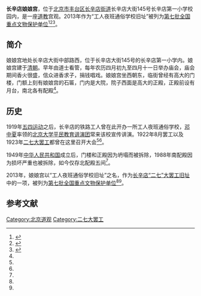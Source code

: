 {{文物保护单位
| 级别 = 全国
| 省区市 = 北京市
| 图片 = Site of Changxindian Workers' Evening School (20220422120227).jpg
| 说明 = 娘娘宫位于长辛店第一小学校内
| 名称 = 长辛店“二七”大罢工旧址
| 子项 = 工人夜班通俗学校旧址
| 编号 = 7-1617
| 分类 = 近现代重要史迹及代表性建筑
| 时代 = 1923年
| 所在 = [[北京市|北京市]][[丰台区|丰台区]]
| 坐标 = {{coord|39.82200|116.20023|display=inline,title}}
| 登录 = 2013年
| Cat = 北京全国重点文物保护单位
}}

'''长辛店娘娘宫'''，位于[[北京市|北京市]][[丰台区|丰台区]][[长辛店街道|长辛店街道]]长辛店大街145号长辛店第一小学校园内，是一座[[道教|道教]]宫观。2013年作为“工人夜班通俗学校旧址”被列为[[第七批全国重点文物保护单位|第七批全国重点文物保护单位]]<ref name="ftb">{{Cite web|title=全国重点文物保护单位：长辛店二七大罢工旧址|url=http://www.bjft.gov.cn/fengtaibao/html/2014-09/26/content_8_2.htm|access-date=2015-04-10|date=2014-09-26|work=丰台报|archive-url=https://web.archive.org/web/20150415025029/http://www.bjft.gov.cn/fengtaibao/html/2014-09/26/content_8_2.htm|archive-date=2015-04-15|dead-url=yes}}</ref><ref name="ftww">{{Cite web|title=长辛店二七大罢工旧址-工人夜班通俗学校旧址|url=http://ww.bjft.gov.cn:8082/new_getWwgjById.action?uid=A19|accessdate=2015-04-10|work=北京市丰台区文化委员会}}{{dead link|date=2018年5月|bot=InternetArchiveBot|fix-attempted=yes}}</ref><ref name="sohu">{{Cite web|title=风雨古镇长辛店|url=http://news.sohu.com/20071125/n253459979.shtml|accessdate=2007-11-25|work=搜狐}}</ref>。

== 简介 ==
娘娘宫地处长辛店大街中部路西，位于长辛店大街145号的长辛店第一小学内。娘娘宫建于[[清朝|清朝]]。早年由道士看管，每年农历四月初九至四月十一日举办庙会，庙会期间香火很盛，信众进香求子，捐钱唱戏。娘娘宫坐西朝东，临街曾经有高大的门楼，门额上刻有娘娘宫的石匾，门内是大院，院子西面是高大的正殿，正殿前设有月台，南北各有配殿<ref name="sohu" />。

== 历史 ==
1919年[[五四运动|五四运动]]之后，长辛店的铁路工人曾在此开办一所工人夜班通俗学校，[[邓中夏|邓中夏]]率领的[[北京大学平民教育讲演团|北京大学平民教育讲演团]]常来该校宣传讲演。1922年8月罢工以及1923年[[二七大罢工|二七大罢工]]都曾在这里召开大会<ref name="ftb" /><ref name="ftww" />。

1949年[[中华人民共和国|中华人民共和国]]成立后，门楼和正殿因为坍塌而被拆除，1988年南配殿因为损坏严重也被拆除，如今仅存北配殿五间<ref name="sohu" />。

2013年，娘娘宫以“工人夜班通俗学校旧址”之名，作为[[长辛店“二七”大罢工旧址|长辛店“二七”大罢工旧址]]中的一项，被列为[[第七批全国重点文物保护单位|第七批全国重点文物保护单位]]<ref name="ftb" /><ref name="ftww" />。

== 参考文献 ==
{{reflist}}

{{北京全国重点文物保护单位}}

[[Category:北京道观|Category:北京道观]]
[[Category:二七大罢工|Category:二七大罢工]]